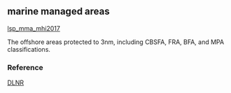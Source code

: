 ## marine managed areas

[lsp_mma_mhi2017](https://github.com/OHI-Science/mhi/blob/master/region2017/layers/)

The offshore areas protected to 3nm, including CBSFA, FRA, BFA, and MPA classifications.

### Reference

[DLNR](http://geoportal.hawaii.gov/datasets/marine-managed-areas-dar?geometry=-165.4%2C19.079%2C-149.745%2C22.671)